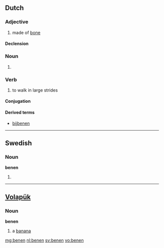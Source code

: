 ==Dutch==

===Adjective===
{{nl-adj|-}}

# made of [[bone]]

====Declension====
{{nl-decl-adj-nc|-|-|pred=-}}

===Noun===
{{infl|nl}}

# {{nl-noun-form|pl=1|been}}

===Verb===
{{nl-verb|wk-d}}

# to walk in large strides

====Conjugation====
{{nl-conj-wk|been|bene|dt=d}}

====Derived terms====
* [[bijbenen]]
----

==Swedish==

===Noun===
'''benen'''

# {{sv-noun-form-def-pl|ben}}

----

==[[Volapük]]==

===Noun===
'''benen'''

# a [[banana]]

[[mg:benen]]
[[nl:benen]]
[[sv:benen]]
[[vo:benen]]